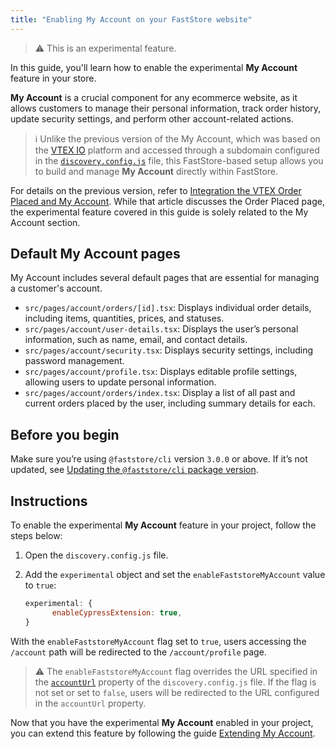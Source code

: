 ---
title: "Enabling My Account on your FastStore website"
---

>⚠️ This is an experimental feature.

In this guide, you'll learn how to enable the experimental **My Account** feature in your store.

**My Account** is a crucial component for any ecommerce website, as it allows customers to manage their personal information, track order history, update security settings, and perform other account-related actions.

>ℹ️ Unlike the previous version of the My Account, which was based on the [VTEX IO](https://developers.vtex.com/docs/guides/vtex-io-documentation-what-is-vtex-io) platform and accessed through a subdomain configured in the [`discovery.config.js`](https://developers.vtex.com/docs/guides/faststore/project-structure-config-options) file, this FastStore-based setup allows you to build and manage **My Account** directly within FastStore. 

For details on the previous version, refer to [Integration the VTEX Order Placed and My Account](https://developers.vtex.com/docs/guides/faststore/go-live-4-integrating-the-vtex-order-placed-and-my-account). While that article discusses the Order Placed page, the experimental feature covered in this guide is solely related to the My Account section.

## Default My Account pages

My Account includes several default pages that are essential for managing a customer's account.

- `src/pages/account/orders/[id].tsx`: Displays individual order details, including items, quantities, prices, and statuses.
- `src/pages/account/user-details.tsx`: Displays the user’s personal information, such as name, email, and contact details.
- `src/pages/account/security.tsx`: Displays security settings, including password management.
- `src/pages/account/profile.tsx`: Displays editable profile settings, allowing users to update personal information.
- `src/pages/account/orders/index.tsx`: Display a list of all past and current orders placed by the user, including summary details for each.

## Before you begin

Make sure you’re using `@faststore/cli` version `3.0.0` or above.  If it’s not updated, see [Updating the `@faststore/cli` package version](https://developers.vtex.com/docs/guides/faststore/project-structure-updating-the-cli-package-version).

## Instructions

To enable the experimental **My Account** feature in your project, follow the steps below:

1. Open the `discovery.config.js` file.
2. Add the `experimental` object and set the `enableFaststoreMyAccount` value to `true`:

    ```js discovery.config.js mark=2
    experimental: {
          enableCypressExtension: true,
    }
    ```

With the `enableFaststoreMyAccount` flag set to `true`, users accessing the `/account` path will be redirected to the `/account/profile` page.

>⚠️ The `enableFaststoreMyAccount` flag overrides the URL specified in the [`accountUrl`](https://developers.vtex.com/docs/guides/faststore/project-structure-config-options#accounturl) property of the `discovery.config.js` file. If the flag is not set or set to `false`, users will be redirected to the URL configured in the `accountUrl` property.

Now that you have the experimental **My Account** enabled in your project, you can extend this feature by following the guide [Extending My Account](https://developers.vtex.com/docs/guides/faststore/features-my-account-extensions).
